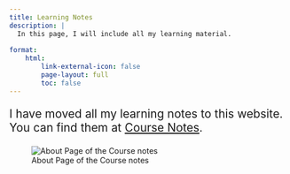 ```yaml
---
title: Learning Notes
description: |
  In this page, I will include all my learning material. 
    
format:
    html:
        link-external-icon: false
        page-layout: full
        toc: false
---
```


:::: callout-note
::: {style="font-size: 1.3rem;"}
I have moved all my learning notes to this website. You can find them at [Course Notes](https://yyzhang2025.github.io/Course-Notes/).
:::
::::

![About Page of the Course notes](./assets/notes-about.png)
